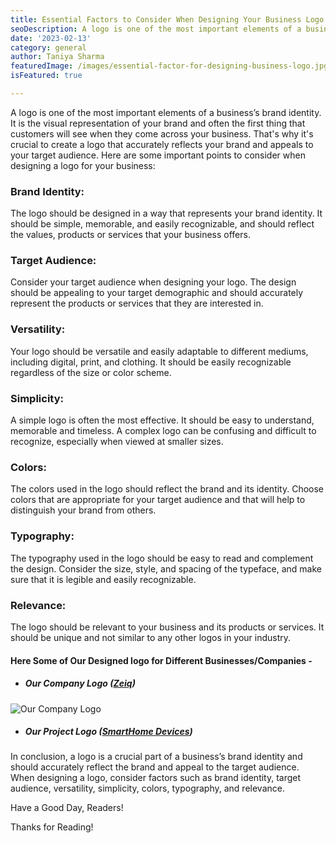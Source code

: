 ```yaml
---
title: Essential Factors to Consider When Designing Your Business Logo
seoDescription: A logo is one of the most important elements of a business’s brand identity. It is the visual representation of your brand and often the first thing that customers will see when they come across your business. That's why it's crucial to create a logo that accurately reflects your brand and appeals to your target audience.
date: '2023-02-13'
category: general
author: Taniya Sharma
featuredImage: /images/essential-factor-for-designing-business-logo.jpg
isFeatured: true

---
```


A logo is one of the most important elements of a business’s brand identity. It is the visual representation of your brand and often the first thing that customers will see when they come across your business. That's why it's crucial to create a logo that accurately reflects your brand and appeals to your target audience. Here are some important points to consider when designing a logo for your business:

### Brand Identity: 
   The logo should be designed in a way that represents your brand identity. It should be simple, memorable, and easily recognizable, and should reflect the values, products or services that your business offers.

### Target Audience: 
   Consider your target audience when designing your logo. The design should be appealing to your target demographic and should accurately represent the products or services that they are interested in.
### Versatility: 
   Your logo should be versatile and easily adaptable to different mediums, including digital, print, and clothing. It should be easily recognizable regardless of the size or color scheme.
### Simplicity: 
   A simple logo is often the most effective. It should be easy to understand, memorable and timeless. A complex logo can be confusing and difficult to recognize, especially when viewed at smaller sizes.
### Colors: 
   The colors used in the logo should reflect the brand and its identity. Choose colors that are appropriate for your target audience and that will help to distinguish your brand from others.
### Typography: 
   The typography used in the logo should be easy to read and complement the design. Consider the size, style, and spacing of the typeface, and make sure that it is legible and easily recognizable.
### Relevance: 
   The logo should be relevant to your business and its products or services. It should be unique and not similar to any other logos in your industry.

#### Here Some of Our Designed logo for Different Businesses/Companies - 

- ##### Our Company Logo ([**Zeiq**](https://www.zeiq.co/))
![Our Company Logo](../images/zeiq-bloglogo.png)

- ##### Our Project Logo ([**SmartHome Devices**](https://shdevices.ca/))

In conclusion, a logo is a crucial part of a business’s brand identity and should accurately reflect the brand and appeal to the target audience. When designing a logo, consider factors such as brand identity, target audience, versatility, simplicity, colors, typography, and relevance.

Have a Good Day, Readers!

Thanks for Reading!
